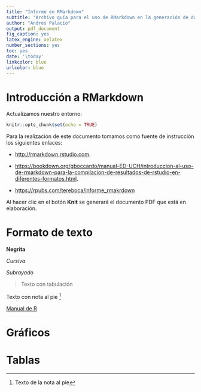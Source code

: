 ```yaml
---
title: "Informe en RMarkdown"
subtitle: "Archivo guía para el uso de RMarkdown en la generación de documentos que incluyan análisis de información, resultados y código en R"
author: "Andres Palacio"
output: pdf_document
fig_caption: yes
latex_engine: xelatex
number_sections: yes
toc: yes
date: '\today'
linkcolor: blue
urlcolor: blue
---
```


\pagebreak

# Introducción a RMarkdown

Actualizamos nuestro entorno:

```r
knitr::opts_chunk$set(echo = TRUE)
```

Para la realización de este documento tomamos como fuente de instrucción los siguientes enlaces: 

 - <http://rmarkdown.rstudio.com>.

 - <https://bookdown.org/gboccardo/manual-ED-UCH/introduccion-al-uso-de-rmarkdown-para-la-compilacion-de-resultados-de-rstudio-en-diferentes-formatos.html>.
 
 - <https://rpubs.com/tereboca/informe_rmakrdown>

Al hacer clic en el botón **Knit** se generará el documento PDF que está en elaboración.

# Formato de texto

**Negrita**

*Cursiva*

_Subrayado_

>Texto con tabulación

Texto con nota al pie [^1]

[^1]: Texto de la nota al pie

[Manual de R](https://bookdown.org/gboccardo/manual-ED-UCH/introduccion-al-uso-de-rmarkdown-para-la-compilacion-de-resultados-de-rstudio-en-diferentes-formatos.html)



\pagebreak


# Gráficos


\pagebreak


# Tablas


\pagebreak
